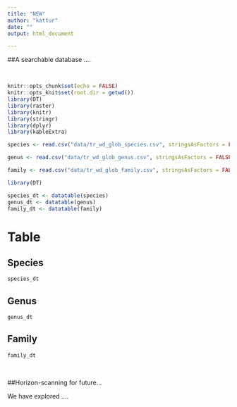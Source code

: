 ```yaml
---
title: "NEW"
author: "kattur"
date: ""
output: html_document

---
```


##A searchable database .... 
  

<br>

```r
knitr::opts_chunk$set(echo = FALSE)
knitr::opts_knit$set(root.dir = getwd())
library(DT)
library(raster)
library(knitr)
library(stringr)
library(dplyr)
library(kableExtra)
```
```r


species <- read.csv("data/tr_wd_glob_species.csv", stringsAsFactors = FALSE)

genus <- read.csv("data/tr_wd_glob_genus.csv", stringsAsFactors = FALSE)

family <- read.csv("data/tr_wd_glob_family.csv", stringsAsFactors = FALSE)


```

  


```r
library(DT)

species_dt <- datatable(species)
genus_dt <- datatable(genus)
family_dt <- datatable(family)
```

# Table {.tabset .tabset-dropdown}

## Species 
```r
species_dt   
```
## Genus
```r
genus_dt
```
## Family 
```r
family_dt
```

<br>

##Horizon-scanning for future...

We have explored .... 
<br>


